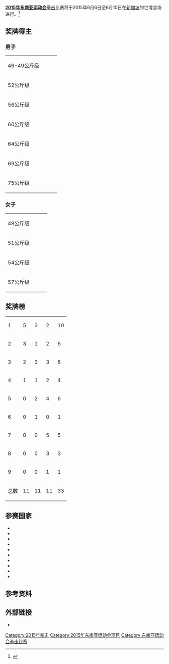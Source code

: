 '''[[2015年东南亚运动会|2015年东南亚运动会]]'''[[拳击|拳击]]比赛将于2015年6月6日至6月10日在[[新加坡|新加坡]]的世博会场进行。<ref>{{cite web |title=Boxing at the 28th Southeast Asian Games 2015 |url=https://www.seagames2015.com/the-games/sports/boxing |website=seagames2015.com |deadurl=yes |archiveurl=https://web.archive.org/web/20150402131532/https://www.seagames2015.com/the-games/sports/boxing |archivedate=2015-04-02 |accessdate=2015-05-28 }}</ref>

==奖牌得主==
===男子===
{| {{MedalistTable|type=项目}}
|-
|rowspan=2|46-49公斤级
|rowspan=2|{{flagIOC2medalist|[[Kornelis_Kwangu_Langu|Kornelis Kwangu Langu]]|INA|2015年东南亚运动会}}
|rowspan=2|{{flagIOC2medalist|[[Rogen_Ladon|Rogen Ladon]]|PHI|2015年东南亚运动会}}
|{{flagIOC2medalist|[[Ngoc_Tan_Huynh|Ngoc Tan Huynh]]|VIE|2015年东南亚运动会}}
|-
|{{flagIOC2medalist|[[Bounpone_Lasavanesy|Bounpone Lasavanesy]]|LAO|2015年东南亚运动会}}
|-
|rowspan=2|52公斤级<br />
|rowspan=2|{{flagIOC2medalist|[[Ian_Clark_Bautista|Ian Clark Bautista]]|PHI|2015年东南亚运动会}}
|rowspan=2|{{flagIOC2medalist|[[Mohamed_Hanurdeen_Hamid|Mohamed Hanurdeen Hamid]]|SIN|2015年东南亚运动会}}
|{{flagIOC2medalist|[[Thongbang_Seuaphom|Thongbang Seuaphom]]|LAO|2015年东南亚运动会}}
|-
|{{flagIOC2medalist|[[Maung_Nge|Maung Nge]]|MYA|2015年东南亚运动会}}
|-
|rowspan=2|56公斤级<br />
|rowspan=2|{{flagIOC2medalist|[[Mario_Fernandez_(boxer)|Mario Fernandez]]|PHI|2015年东南亚运动会}}
|rowspan=2|{{flagIOC2medalist|[[Tanes_Ongjunta|Tanes Ongjunta]]|THA|2015年东南亚运动会}}
|{{flagIOC2medalist|[[Muhamad_Ridhwan_Ahmad|Muhamad Ridhwan Ahmad]]|SIN|2015年东南亚运动会}}
|-
|{{flagIOC2medalist|[[Naing_Latt|Naing Latt]]|MYA|2015年东南亚运动会}}
|-
|rowspan=2|60公斤级<br />
|rowspan=2|{{flagIOC2medalist|[[Junel_Cantancio|Junel Cantancio]]|PHI|2015年东南亚运动会}}
|rowspan=2|{{flagIOC2medalist|[[Van_Hai_Nguyen|Van Hai Nguyen]]|VIE|2015年东南亚运动会}}
|{{flagIOC2medalist|[[Farrand_Papendang|Farrand Papendang]]|INA|2015年东南亚运动会}}
|-
|{{flagIOC2medalist|[[Saylom_Ardee|Saylom Ardee]]|THA|2015年东南亚运动会}}
|-
|rowspan=2|64公斤级<br />
|rowspan=2|{{flagIOC2medalist|[[Wuttichai_Masuk|Wuttichai Masuk]]|THA|2015年东南亚运动会}}
|rowspan=2|{{flagIOC2medalist|[[Ratha_Ven|Ratha Ven]]|CAM|2015年东南亚运动会}}
|{{flagIOC2medalist|[[Jun_Hao_Leong|Jun Hao Leong]]|SIN|2015年东南亚运动会}}
|-
|{{flagIOC2medalist|[[Oudone_Khanxay|Oudone Khanxay]]|LAO|2015年东南亚运动会}}
|-
|rowspan=2|69公斤级<br />
|rowspan=2|{{flagIOC2medalist|[[Eumir_Felix_Marcial|Eumir Felix Marcial]]|PHI|2015年东南亚运动会}}
|rowspan=2|{{flagIOC2medalist|[[Jia_Wei_Tay|Jia Wei Tay]]|SIN|2015年东南亚运动会}}
|{{flagIOC2medalist|[[Apichet_Saensit|Apichet Saensit]]|THA|2015年东南亚运动会}}
|-
|{{flagIOC2medalist|[[Henrique_Martins_Borges_Pereira|Henrique Martins Borges Pereira]]|TLS|2015年东南亚运动会}}
|-
|rowspan=2|75公斤级<br />
|rowspan=2|{{flagIOC2medalist|[[Dinh_Hoang_Truong|Dinh Hoang Truong]]|VIE|2015年东南亚运动会}}
|rowspan=2|{{flagIOC2medalist|[[Aphisit_Khankhokkhruea|Aphisit Khankhokkhruea]]|THA|2015年东南亚运动会}}
|{{flagIOC2medalist|[[Aung_Ko_Ko|Aung Ko Ko]]|MYA|2015年东南亚运动会}}
|-
|{{flagIOC2medalist|[[Wilfredo_Lopez|Wilfredo Lopez]]|PHI|2015年东南亚运动会}}
|}

===女子===
{| {{MedalistTable|type=项目}}
|-
|rowspan=2|48公斤级
|rowspan=2|{{flagIOC2medalist|Josie Gabuco|PHI|2015年东南亚运动会}}
|rowspan=2|{{flagIOC2medalist|Chuthamat Raksat|THA|2015年东南亚运动会}}
|{{flagIOC2medalist|Leona Hui|SIN|2015年东南亚运动会}}
|-
|{{flagIOC2medalist|Le Thi Ngoc Anh|VIE|2015年东南亚运动会}}
|-
|rowspan=2|51公斤级
|rowspan=2|{{flagIOC2medalist|Nguyen Thi Yen|VIE|2015年东南亚运动会}}
|rowspan=2|{{flagIOC2medalist|Irish Magno|PHI|2015年东南亚运动会}}
|{{flagIOC2medalist|Fen Ni Ang|SIN|2015年东南亚运动会}}
|-
|{{flagIOC2medalist|Sopida Satumrum|THA|2015年东南亚运动会}}
|-
|rowspan=2|54公斤级
|rowspan=2|{{flagIOC2medalist|Le Thi Bang|VIE|2015年东南亚运动会}}
|rowspan=2|{{flagIOC2medalist|Nesthy Petecio|PHI|2015年东南亚运动会}}
|{{flagIOC2medalist|Nwe Ni Oo|MYA|2015年东南亚运动会}}
|-
|{{flagIOC2medalist|Ester Kalayukin|INA|2015年东南亚运动会}}
|-
|rowspan=2|57公斤级
|rowspan=2|{{flagIOC2medalist|Tassamalee Thongjan|THA|2015年东南亚运动会}}
|rowspan=2|{{flagIOC2medalist|Christina Marwan Jembay|INA|2015年东南亚运动会}}
|{{flagIOC2medalist|Ve Ro Ni Ka|MYA|2015年东南亚运动会}}
|-
|{{flagIOC2medalist|Riza Pasuit|PHI|2015年东南亚运动会}}
|}

==奖牌榜==
{| {{RankedMedalTable|nation-width=200px}}
|-
|1||align=left| {{flagIOC2team|PHI|2015年东南亚运动会}}  || 5 || 3 || 2 || 10
|-
|2||align=left|  {{flagIOC2team|VIE|2015年东南亚运动会}}  || 3 || 1 || 2 || 6
|-
|3||align=left| {{flagIOC2team|THA|2015年东南亚运动会}}   || 2 || 3 || 3 || 8
|-
|4||align=left|  {{flagIOC2team|INA|2015年东南亚运动会}}  || 1 || 1 || 2 || 4
|-style="background:#ccccff"
|5||align=left|  {{flagIOC2team|SIN|2015年东南亚运动会}}  || 0 || 2 || 4 || 6
|-
|6||align=left|  {{flagIOC2team|CAM|2015年东南亚运动会}}  || 0 || 1 || 0 || 1
|-
|7||align=left|  {{flagIOC2team|MYA|2015年东南亚运动会}}  || 0 || 0 || 5 || 5
|-
|8||align=left|  {{flagIOC2team|LAO|2015年东南亚运动会}}  || 0 || 0 || 3 || 3
|-
|9||align=left|  {{flagIOC2team|TLS|2015年东南亚运动会}}  || 0 || 0 || 1 || 1
|-
!colspan=2| 总数 || 11 || 11 || 11 || 33
|}

==参赛国家==

*{{flagIOC2team|CAM|2015年东南亚运动会|6}}
*{{flagIOC2team|INA|2015年东南亚运动会|10}}
*{{flagIOC2team|LAO|2015年东南亚运动会|6}}
*{{flagIOC2team|MAS|2015年东南亚运动会|7}}
*{{flagIOC2team|MYA|2015年东南亚运动会|10}}
*{{flagIOC2team|PHI|2015年东南亚运动会|10}}
*{{flagIOC2team|SIN|2015年东南亚运动会|10}}
*{{flagIOC2team|THA|2015年东南亚运动会|10}}
*{{flagIOC2team|TLS|2015年东南亚运动会|6}}
*{{flagIOC2team|VIE|2015年东南亚运动会|10}}

==参考资料==
{{reflist}}

==外部链接==
*{{官方网站|https://www.seagames2015.com/the-games/competition-schedule}} 

{{2015年东南亚运动会项目}}

[[Category:2015年拳击|Category:2015年拳击]]
[[Category:2015年东南亚运动会项目|Category:2015年东南亚运动会项目]]
[[Category:东南亚运动会拳击比赛|Category:东南亚运动会拳击比赛]]